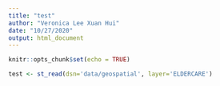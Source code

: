 ```yaml
---
title: "test"
author: "Veronica Lee Xuan Hui"
date: "10/27/2020"
output: html_document
---
```


```r
knitr::opts_chunk$set(echo = TRUE)
```

```r
test <- st_read(dsn='data/geospatial', layer='ELDERCARE')
```
